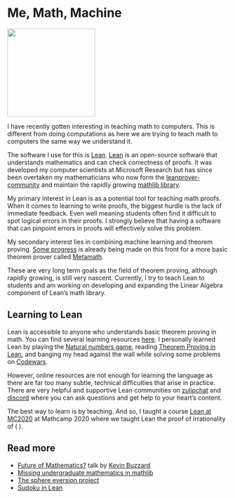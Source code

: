 # Me, Math, Machine

[<img src="https://leanprover.github.io/images/lean_logo.svg" width="200px" class="right" />](https://en.wikipedia.org/wiki/Lean_(proof_assistant))

I have recently gotten interesting in teaching math to computers. 
This is different from doing computations as here we are trying to teach math to computers the same way we understand it.

The software I use for this is [Lean](https://leanprover.github.io/about/). 
[Lean](https://leanprover.github.io/live/latest/) is an open-source software that understands mathematics and can check correctness of proofs. 
It was developed my computer scientists at Microsoft Research but has since been overtaken my mathematicians who now form the [leanprover-community](https://leanprover-community.github.io/) and maintain the rapidly growing [mathlib library](https://github.com/leanprover-community/mathlib/).

My primary interest in Lean is as a potential tool for teaching math proofs. 
When it comes to learning to write proofs, the biggest hurdle is the lack of immediate feedback.
Even well meaning students often find it difficult to spot logical errors in their proofs.
I strongly believe that having a software that can pinpoint errors in proofs will effectively solve this problem.

My secondary interest lies in combining machine learning and theorem proving. 
[Some progress](https://github.com/metamath/set.mm/wiki/Automated-proving) is already being made on this front for a more basic theorem prover called [Metamath](http://us.metamath.org/). 

These are very long term goals as the field of theorem proving, although rapidly growing, is still very nascent.
Currently, I try to teach Lean to students and am working on developing and expanding the Linear Algebra component of Lean's math library.

## Learning to Lean

Lean is accessible to anyone who understands basic theorem proving in math.
You can find several learning resources [here](https://leanprover-community.github.io/learn.html).
I personally learned Lean by playing the [Natural numbers game](https://wwwf.imperial.ac.uk/~buzzard/xena/natural_number_game/), reading [Theorem Proving in Lean](https://leanprover.github.io/theorem_proving_in_lean/introduction.html), and banging my head against the wall while solving some problems on [Codewars](https://www.codewars.com/kata/search/lean).

However, online resources are not enough for learning the language as there are far too many subtle, technical difficulties that arise in practice.
There are very helpful and supportive Lean communities on [zulipchat](https://leanprover.zulipchat.com/) and [discord](https://discord.gg/AnHKcDm) where you can ask questions and get help to your heart's content.

The best way to learn is by teaching. 
And so, I taught a course [Lean at MC2020](courses/lean_at_MC2020/index.html) at Mathcamp 2020 where we taught Lean the proof of irrationality of \( \sqrt{2} \).

## Read more

- [Future of Mathematics?](https://www.youtube.com/watch?v=Dp-mQ3HxgDE) talk by [Kevin Buzzard](https://xenaproject.wordpress.com/)
- [Missing undergraduate mathematics in mathlib](https://leanprover-community.github.io/undergrad_todo.html)
- [The sphere eversion project](https://leanprover-community.github.io/sphere-eversion/blueprint/sect0001.html)
- [Sudoku in Lean](https://github.com/TwoFX/sudoku)
